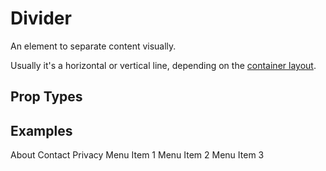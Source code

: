 
# Divider

<AssetCard className='float-right margin' component={Divider} />

An element to separate content visually.

Usually it's a horizontal or vertical line, depending on the [container layout](/docs/ui/components/View).

## Prop Types

<PropsTable component={Divider} />

## Examples
<CodeExample>
  <Divider />
</CodeExample>

<CodeExample desc='Separating footer links with pipes'>
  <Row className='gap'>
    <Text>About</Text>
    <Divider />
    <Text>Contact</Text>
    <Divider />
    <Text>Privacy</Text>
  </Row>
</CodeExample>

<CodeExample desc='Custom Divider style'>
  <View className='padding gap radius bg-shade-softest'>
    <Text>Menu Item 1</Text>
    <Divider className='divide-v' />
    <Text>Menu Item 2</Text>
    <Divider className='divide-v' />
    <Text>Menu Item 3</Text>
  </View>
</CodeExample>

